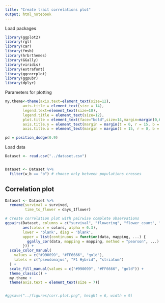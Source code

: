 ```yaml
---
title: "Create trait correlations plot"
output: html_notebook
---
```



Load packages

```r
library(ggplot2)
library(rgl)
library(car)
library(fmsb)
library(hrbrthemes)
library(GGally)
library(viridis)
library(extrafont)
library(ggcorrplot)
library(ggpubr)
library(dplyr)
```

Parameters for plotting

```r

my.theme<-theme(axis.text=element_text(size=12),
        axis.title = element_text(size = 14),
        legend.text=element_text(size=10),
        legend.title = element_text(size=12),
        plot.title = element_text(face="bold",size=14,margin=margin(0,0,20,0),hjust = 0.5),
        axis.title.y = element_text(margin = margin(t = 0, r = 15, b = 0, l = 0)),
        axis.title.x = element_text(margin = margin(t = 15, r = 0, b = 0, l = 0)))

pd = position_dodge(0.9)

```


Load data

```r

Dataset <- read.csv("../dataset.csv")


Dataset <- Dataset %>% 
  filter(w_b == "b") # choose only between populations crosses

```



## Correlation plot

```r


Dataset <- Dataset %>% 
  rename(survival = survived,
         time_to_flower = days_1flower)

# Create correlation plot with pairwise complete observations
ggpairs(Dataset, columns = c("survival", "flowering", "flower_count", "time_to_flower", "height_cm", "bushiness"),
        aes(colour = colors, alpha = 0.3),
        lower = 'blank', diag = 'blank',
        upper = list(continuous = function(data, mapping, ...) {
          ggally_cor(data, mapping = mapping, method = "pearson", ...)
        })) +
  scale_color_manual(
    values = c("#990099", "#FF6666", "gold"),  
    labels = c("pseudomajus", "F1 Hybrid", "striatum") 
  ) +
  scale_fill_manual(values = c("#990099", "#FF6666", "gold")) +
  theme_classic() +
  my.theme +
  theme(axis.text = element_text(size = 7))


#ggsave("../figures/corr.plot.png", height = 6, width = 9)


```
